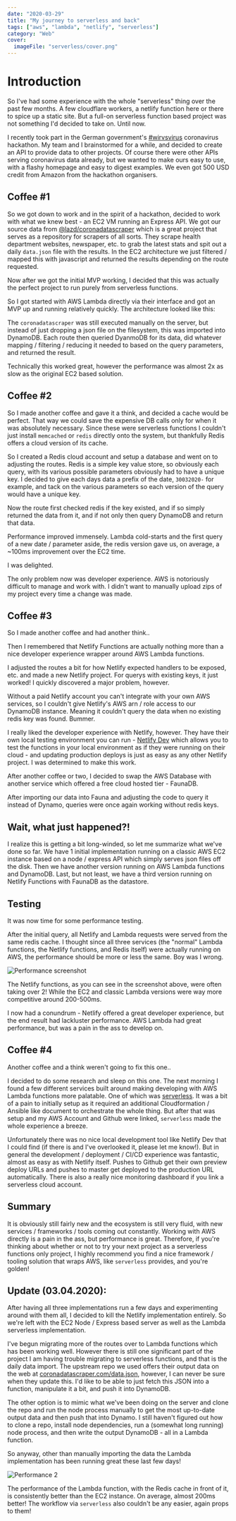 ```yaml
---
date: "2020-03-29"
title: "My journey to serverless and back"
tags: ["aws", "lambda", "netlify", "serverless"]
category: "Web"
cover:
  imageFile: "serverless/cover.png"
---
```


# Introduction

So I've had some experience with the whole "serverless" thing over the past few months. A few cloudflare workers, a netlify function here or there to spice up a static site. But a full-on serverless function based project was not something I'd decided to take on. Until now.

I recently took part in the German government's [#wirvsvirus](https://wirvsvirushackathon.org) coronavirus hackathon. My team and I brainstormed for a while, and decided to create an API to provide data to other projects. Of course there were other APIs serving coronavirus data already, but we wanted to make ours easy to use, with a flashy homepage and easy to digest examples. We even got 500 USD credit from Amazon from the hackathon organisers.

## Coffee #1

So we got down to work and in the spirit of a hackathon, decided to work with what we knew best - an EC2 VM running an Express API. We got our source data from [@lazd/coronadatascraper](https://github.com/lazd/coronadatascraper) which is a great project that serves as a repository for scrapers of all sorts. They scrape health department websites, newspaper, etc. to grab the latest stats and spit out a daily `data.json` file with the results. In the EC2 architecture we just filtered / mapped this with javascript and returned the results depending on the route requested.

Now after we got the initial MVP working, I decided that this was actually the perfect project to run purely from serverless functions.

So I got started with AWS Lambda directly via their interface and got an MVP up and running relatively quickly. The architecture looked like this:

The `coronadatascraper` was still executed manually on the server, but instead of just dropping a json file on the filesystem, this was imported into DynamoDB. Each route then queried DyanmoDB for its data, did whatever mapping / filtering / reducing it needed to based on the query parameters, and returned the result.

Technically this worked great, however the performance was almost 2x as slow as the original EC2 based solution.

## Coffee #2

So I made another coffee and gave it a think, and decided a cache would be perfect. That way we could save the expensive DB calls only for when it was absolutely necessary. Since these were serverless functions I couldn't just install `memcached` or `redis` directly onto the system, but thankfully Redis offers a cloud version of its cache.

So I created a Redis cloud account and setup a database and went on to adjusting the routes. Redis is a simple key value store, so obviously each query, with its various possible parameters obviously had to have a unique key. I decided to give each days data a prefix of the date, `30032020-` for example, and tack on the various parameters so each version of the query would have a unique key.

Now the route first checked redis if the key existed, and if so simply returned the data from it, and if not only then query DynamoDB and return that data.

Performance improved immensely. Lambda cold-starts and the first query of a new date / parameter aside, the redis version gave us, on average, a ~100ms improvement over the EC2 time.

I was delighted.

The only problem now was developer experience. AWS is notoriously difficult to manage and work with. I didn't want to manually upload zips of my project every time a change was made.

## Coffee #3

So I made another coffee and had another think..

Then I remembered that Netlify Functions are actually nothing more than a nice developer experience wrapper around AWS Lambda functions.

I adjusted the routes a bit for how Netlify expected handlers to be exposed, etc. and made a new Netlify project. For querys with existing keys, it just worked! I quickly discovered a major problem, however.

Without a paid Netlify account you can't integrate with your own AWS services, so I couldn't give Netlify's AWS arn / role access to our DynamoDB instance. Meaning it couldn't query the data when no existing redis key was found. Bummer.

I really liked the developer experience with Netlify, however. They have their own local testing environment you can run - [Netlify Dev](https://netlify.com/dev) which allows you to test the functions in your local environment as if they were running on their cloud - and updating production deploys is just as easy as any other Netlify project. I was determined to make this work.

After another coffee or two, I decided to swap the AWS Database with another service which offered a free cloud hosted tier - FaunaDB.

After importing our data into Fauna and adjusting the code to query it instead of Dynamo, queries were once again working without redis keys.

## Wait, what just happened?!

I realize this is getting a bit long-winded, so let me summarize what we've done so far. We have 1 initial implementation running on a classic AWS EC2 instance based on a node / express API which simply serves json files off the disk. Then we have another version running on AWS Lambda functions and DynamoDB. Last, but not least, we have a third version running on Netlify Functions with FaunaDB as the datastore.

## Testing

It was now time for some performance testing.

After the initial query, all Netlify and Lambda requests were served from the same redis cache. I thought since all three services (the "normal" Lambda functions, the Netlify functions, and Redis itself) were actually running on AWS, the performance should be more or less the same. Boy was I wrong.

![Performance screenshot](/assets/blog/serverless/performance.png)

The Netlify functions, as you can see in the screenshot above, were often taking over 2! While the EC2 and classic Lambda versions were way more competitive around 200-500ms.

I now had a conundrum - Netlify offered a great developer experience, but the end result had lackluster performance. AWS Lambda had great performance, but was a pain in the ass to develop on.

## Coffee #4

Another coffee and a think weren't going to fix this one..

I decided to do some research and sleep on this one. The next morning I found a few different services built around making developing with AWS Lambda functions more palatable. One of which was [serverless](https://serverless.com). It was a bit of a pain to initially setup as it required an additional Cloudformation / Ansible like document to orchestrate the whole thing. But after that was setup and my AWS Account and Github were linked, `serverless` made the whole experience a breeze.

Unfortunately there was no nice local development tool like Netlify Dev that I could find (if there is and I've overlooked it, please let me know!). But in general the development / deployment / CI/CD experience was fantastic, almost as easy as with Netlify itself. Pushes to Github get their own preview deploy URLs and pushes to master get deployed to the production URL automatically. There is also a really nice monitoring dashboard if you link a serverless cloud account.

## Summary

It is obviously still fairly new and the ecosystem is still very fluid, with new services / frameworks / tools coming out constantly. Working with AWS directly is a pain in the ass, but performance is great. Therefore, if you're thinking about whether or not to try your next project as a serverless functions only project, I highly recommend you find a nice framework / tooling solution that wraps AWS, like `serverless` provides, and you're golden!

## Update (03.04.2020):

After having all three implementations run a few days and experimenting around with them all, I decided to kill the Netlify implementation entirely. So we're left with the EC2 Node / Express based server as well as the Lambda serverless implementation.

I've begun migrating more of the routes over to Lambda functions which has been working well. However there is still one significant part of the project I am having trouble migrating to serverless functions, and that is the daily data import. The upstream repo we used offers their output data on the web at [coronadatascraper.com/data.json](https://coronadatascraper.com/data.json), however, I can never be sure when they update this. I'd like to be able to just fetch this JSON into a function, manipulate it a bit, and push it into DynamoDB.

The other option is to mimic what we've been doing on the server and clone the repo and run the node process manually to get the most up-to-date output data and then push that into Dynamo. I still haven't figured out how to clone a repo, install node dependencies, run a (somewhat long running) node process, and then write the output DynamoDB - all in a Lambda function.

So anyway, other than manually importing the data the Lambda implementation has been running great these last few days!

![Performance 2](/assets/blog/serverless/performance2.png)

The performance of the Lambda function, with the Redis cache in front of it, is consistently better than the EC2 instance. On average, almost 200ms better! The workflow via `serverless` also couldn't be any easier, again props to them!
